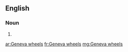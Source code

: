 ==English==

===Noun===
{{head|en|noun plural form}}

# {{plural of|Geneva wheel|lang=en}}

[[ar:Geneva wheels]]
[[fr:Geneva wheels]]
[[mg:Geneva wheels]]